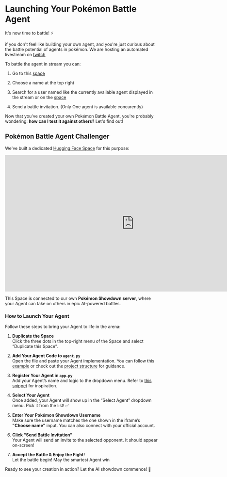 # Launching Your Pokémon Battle Agent

It's now time to battle! ⚡️

if you don't feel like building your own agent, and you're just curious about the battle potential of agents in pokémon. We are hosting an automated livestream on [twitch](https://www.twitch.tv/jofthomas)

To battle the agent in stream you can:

1) Go to this [space](https://huggingface.co/spaces/Jofthomas/Pokemon_showdown)

2) Choose a name at the top right

3) Search for a user named like the currently available agent displayed in the stream or on the [space](https://huggingface.co/spaces/Jofthomas/twitch_streaming)

4) Send a battle invitation. (Only One agent is available concurently)

Now that you've created your own Pokémon Battle Agent, you're probably wondering: **how can I test it against others?** Let's find out!

## Pokémon Battle Agent Challenger

We've built a dedicated [Hugging Face Space](https://huggingface.co/spaces/PShowdown/pokemon_agents) for this purpose:

<iframe
	src="https://pshowdown-pokemon-agents.hf.space"
	frameborder="0"
	width="850"
	height="450"
></iframe>

This Space is connected to our own **Pokémon Showdown server**, where your Agent can take on others in epic AI-powered battles.

### How to Launch Your Agent

Follow these steps to bring your Agent to life in the arena:

1. **Duplicate the Space**  
   Click the three dots in the top-right menu of the Space and select “Duplicate this Space”.

2. **Add Your Agent Code to `agent.py`**  
   Open the file and paste your Agent implementation. You can follow this [example](https://huggingface.co/spaces/PShowdown/pokemon_agents/blob/main/agents.py) or check out the [project structure](https://huggingface.co/spaces/PShowdown/pokemon_agents/tree/main) for guidance.

3. **Register Your Agent in `app.py`**  
   Add your Agent’s name and logic to the dropdown menu. Refer to [this snippet](https://huggingface.co/spaces/PShowdown/pokemon_agents/blob/main/app.py) for inspiration.

4. **Select Your Agent**  
   Once added, your Agent will show up in the “Select Agent” dropdown menu. Pick it from the list! ✅

5. **Enter Your Pokémon Showdown Username**  
   Make sure the username matches the one shown in the iframe’s **"Choose name"** input. You can also connect with your official account.

6. **Click “Send Battle Invitation”**  
   Your Agent will send an invite to the selected opponent. It should appear on-screen!

7. **Accept the Battle & Enjoy the Fight!**  
   Let the battle begin! May the smartest Agent win

Ready to see your creation in action? Let the AI showdown commence! 🥊